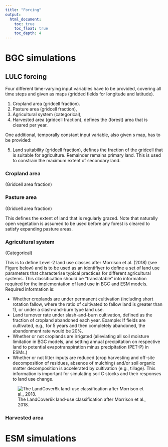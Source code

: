 ```yaml
---
title: "Forcing"
output:
  html_document:
    toc: true
    toc_float: true
    toc_depth: 4
---
```


# BGC simulations

## LULC forcing

Four different time-varying input variables have to be provided, covering all time steps and given as maps (gridded fields for longitude and latitude).

1. Cropland area (gridcell fraction).
2. Pasture area (gridcell fraction), 
3. Agricultural system (categorical), 
4. Harvested area (gridcell fraction), defines the (forest) area that is cleared per year.

One additional, temporally constant input variable, also given s map, has to be provided:

5. Land suitability (gridcell fraction), defines the fraction of the gridcell that is suitable for agriculture. Remainder remains primary land. This is used to constrain the maximum extent of secondary land. 

### Cropland area

(Gridcell area fraction)

### Pasture area 

(Gridcell area fraction)

This defines the extent of land that is regularly grazed. Note that naturally open vegetation is assumed to be used before any forest is cleared to satisfy expanding pasture areas.

### Agricultural system

(Categorical)

This is to define Level-2 land use classes after Morrison et al. (2018) (see Figure below) and is to be used as an identifiyer to define a set of land use parameters that characterise typical practices for different agricultural systems. This classification should be "translatable" into information required for the implementation of land use in BGC and ESM models. Required information is:

- Whether croplands are under permanent cultivation (including short rotation fallow, where the ratio of cultivated to fallow land is greater than 1), or under a slash-and-burn type land use. 
- Land turnover rate under slash-and-burn cultivation, defined as the fraction of cropland abandoned each year. Example: If fields are cultivated, e.g., for 5 years and then completely abandoned, the abandonment rate would be 20%.
- Whether or not croplands are irrigated (alleviating all soil moisture limitation in BGC models, and setting annual precipitation on respective land to potential evapotranspiration minus precipitation (PET-P) in ESMs.)
- Whether or not litter inputs are reduced (crop harvesting and off-site decomposition of residues, absence of mulching) and/or soil organic matter decomposition is accelerated by cultivation (e.g., tillage). This information is important for simulating soil C stocks and their responses to land use change.

![The LandCover6k land-use classification after Morrison et al., 2018.](img/lu_classes_lc6k.png)

### Harvested area


# ESM simulations
